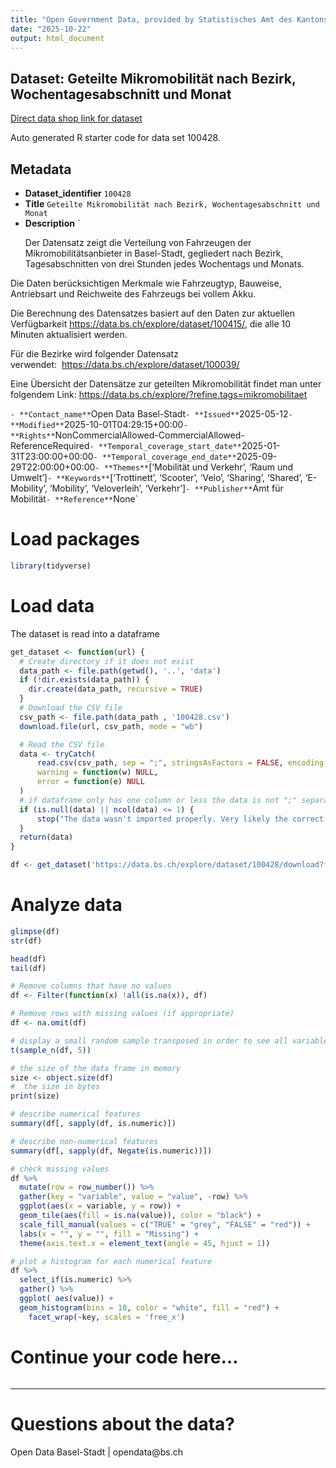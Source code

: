 ```yaml
---
title: "Open Government Data, provided by Statistisches Amt des Kantons Basel-Stadt - DCC Data Competence Center"
date: "2025-10-22"
output: html_document
---
```


## Dataset: Geteilte Mikromobilität nach Bezirk, Wochentagesabschnitt und Monat

[Direct data shop link for dataset](https://data.bs.ch/explore/dataset/100428)

Auto generated R starter code for data set 100428.

## Metadata

- **Dataset_identifier** `100428`
- **Title** `Geteilte Mikromobilität nach Bezirk, Wochentagesabschnitt und Monat`
- **Description** `<p>Der Datensatz zeigt die Verteilung von Fahrzeugen der Mikromobilitätsanbieter in Basel-Stadt, gegliedert nach Bezirk, Tagesabschnitten von drei Stunden jedes Wochentags und Monats. </p>

<p>Die Daten berücksichtigen Merkmale wie Fahrzeugtyp, Bauweise, Antriebsart und Reichweite des Fahrzeugs bei vollem Akku.</p>

<p>Die Berechnung des Datensatzes basiert auf den Daten zur aktuellen Verfügbarkeit 
<a href="https://data.bs.ch/explore/dataset/100415/" target="_blank">https://data.bs.ch/explore/dataset/100415/</a>, 
die alle 10 Minuten aktualisiert werden. </p><p>Für die Bezirke wird folgender Datensatz verwendet:  <a href="https://data.bs.ch/explore/dataset/100039/" target="_blank">https://data.bs.ch/explore/dataset/100039/</a></p>

<p>Eine Übersicht der Datensätze zur geteilten Mikromobilität findet man unter folgendem Link: <a href="https://data.bs.ch/explore/?refine.tags=mikromobilitaet" target="_blank">https://data.bs.ch/explore/?refine.tags=mikromobilitaet</a> </p>`
- **Contact_name** `Open Data Basel-Stadt`
- **Issued** `2025-05-12`
- **Modified** `2025-10-01T04:29:15+00:00`
- **Rights** `NonCommercialAllowed-CommercialAllowed-ReferenceRequired`
- **Temporal_coverage_start_date** `2025-01-31T23:00:00+00:00`
- **Temporal_coverage_end_date** `2025-09-29T22:00:00+00:00`
- **Themes** `['Mobilität und Verkehr', 'Raum und Umwelt']`
- **Keywords** `['Trottinett', 'Scooter', 'Velo', 'Sharing', 'Shared', 'E-Mobility', 'Mobility', 'Veloverleih', 'Verkehr']`
- **Publisher** `Amt für Mobilität`
- **Reference** `None`


# Load packages

```r

library(tidyverse)
```

# Load data

The dataset is read into a dataframe

```r
get_dataset <- function(url) {
  # Create directory if it does not exist
  data_path <- file.path(getwd(), '..', 'data')
  if (!dir.exists(data_path)) {
    dir.create(data_path, recursive = TRUE)
  }
  # Download the CSV file
  csv_path <- file.path(data_path , '100428.csv')
  download.file(url, csv_path, mode = "wb")

  # Read the CSV file
  data <- tryCatch(
      read.csv(csv_path, sep = ";", stringsAsFactors = FALSE, encoding = "UTF-8"),
      warning = function(w) NULL,
      error = function(e) NULL
  )
  # if dataframe only has one column or less the data is not ";" separated
  if (is.null(data) || ncol(data) <= 1) {
      stop("The data wasn't imported properly. Very likely the correct separator couldn't be found.\nPlease check the dataset manually and adjust the code.")
  }
  return(data)
}
```

```r

df <- get_dataset('https://data.bs.ch/explore/dataset/100428/download?format=csv&timezone=Europe%2FZurich')

```

# Analyze data

```r

glimpse(df)
str(df)

head(df)
tail(df)

```

```r
# Remove columns that have no values
df <- Filter(function(x) !all(is.na(x)), df)

# Remove rows with missing values (if appropriate)
df <- na.omit(df)
```

```r
# display a small random sample transposed in order to see all variables
t(sample_n(df, 5))
```

```r
# the size of the data frame in memory
size <- object.size(df)
#  the size in bytes
print(size)
```

```r
# describe numerical features
summary(df[, sapply(df, is.numeric)])
```

```r
# describe non-numerical features
summary(df[, sapply(df, Negate(is.numeric))])
```

```r
# check missing values
df %>%
  mutate(row = row_number()) %>%
  gather(key = "variable", value = "value", -row) %>%
  ggplot(aes(x = variable, y = row)) +
  geom_tile(aes(fill = is.na(value)), color = "black") +
  scale_fill_manual(values = c("TRUE" = "grey", "FALSE" = "red")) +
  labs(x = "", y = "", fill = "Missing") +
  theme(axis.text.x = element_text(angle = 45, hjust = 1))
```

```r
# plot a histogram for each numerical feature
df %>%
  select_if(is.numeric) %>%
  gather() %>%
  ggplot( aes(value)) +
  geom_histogram(bins = 10, color = "white", fill = "red") +
    facet_wrap(~key, scales = 'free_x')
```

# Continue your code here...

```r

```
------------------------------------------------------------------------

# Questions about the data?

Open Data Basel-Stadt | opendata@bs.ch
